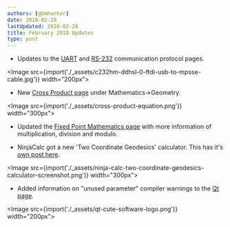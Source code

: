 ```yaml
---
authors: [gbmhunter]
date: 2018-02-28
lastUpdated: 2018-02-28
title: February 2018 Updates
type: post
---
```


* Updates to the [UART](/electronics/communication-protocols/uart-communication-protocol) and [RS-232](/electronics/communication-protocols/rs-232-protocol) communication protocol pages.  

<Image src={import('./_assets/c232hm-ddhsl-0-ftdi-usb-to-mpsse-cable.jpg')} width="200px"></Image>

* New [Cross Product page](/mathematics/geometry/cross-product) under Mathematics->Geometry.  


<Image src={import('./_assets/cross-product-equation.png')} width="300px"></Image>

* Updated the [Fixed Point Mathematics page](/programming/general/fixed-point-mathematics) with more information of multiplication, division and modulo.

* NinjaCalc got a new 'Two Coordinate Geodesics' calculator. This has it's [own post here](/updates/2018/02-26-geodesic-calculator-added-to-ninjacalc/).


<Image src={import('./_assets/ninja-calc-two-coordinate-geodesics-calculator-screenshot.png')} width="300px"></Image>

* Added information on "unused parameter" compiler warnings to the [Qt page](/programming/languages/c-plus-plus/qt).


<Image src={import('./_assets/qt-cute-software-logo.png')} width="200px"></Image>
